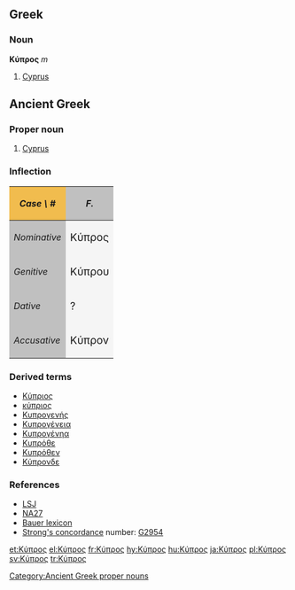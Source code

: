 {{wikipedia|Cyprus}}
==Greek==
===Noun===
'''Κύπρος''' ''m''

#[[Cyprus]]

==Ancient Greek==

===Proper noun===
{{grc-pnoun|Κύπρου|f|second|Kupros}}

#[[Cyprus]]

===Inflection===
{| cellpadding="5" border="1"
!style="background:#F1BC4E;"| ''Case \ #''
!style="background:#C0C0C0;"| ''F.''
|-
!style="background:#C0C0C0;"| ''Nominative''
|style="background:#F5F5F5;"| <big>Κύπρος 
|-
!style="background:#C0C0C0;"| ''Genitive''
|style="background:#F5F5F5;"| <big>Κύπρου
|-
!style="background:#C0C0C0;"| ''Dative''
|style="background:#F5F5F5;"| <big>?
|-
!style="background:#C0C0C0;"| ''Accusative''
|style="background:#F5F5F5;"| <big>Κύπρον 
|}

===Derived terms===
*[[Κύπριος]]
*[[κύπριος]]
*[[Κυπρογενής]]
*[[Κυπρογένεια]]
*[[Κυπρογένηα]]
*[[Κυπρόθε]]
*[[Κυπρόθεν]]
*[[Κύπρονδε]]

===References===
*[[:w:LSJ|LSJ]]
*[[:w:Novum Testamentum Graece|NA27]]
*[[:w:Bauer lexicon|Bauer lexicon]]
*[[Strong's concordance]] number:  [http://www.biblestudytools.net/Lexicons/Greek/grk.cgi?number=2954&version=kjv G2954]

[[Category:Ancient Greek proper nouns]]

[[et:Κύπρος]]
[[el:Κύπρος]]
[[fr:Κύπρος]]
[[hy:Κύπρος]]
[[hu:Κύπρος]]
[[ja:Κύπρος]]
[[pl:Κύπρος]]
[[sv:Κύπρος]]
[[tr:Κύπρος]]